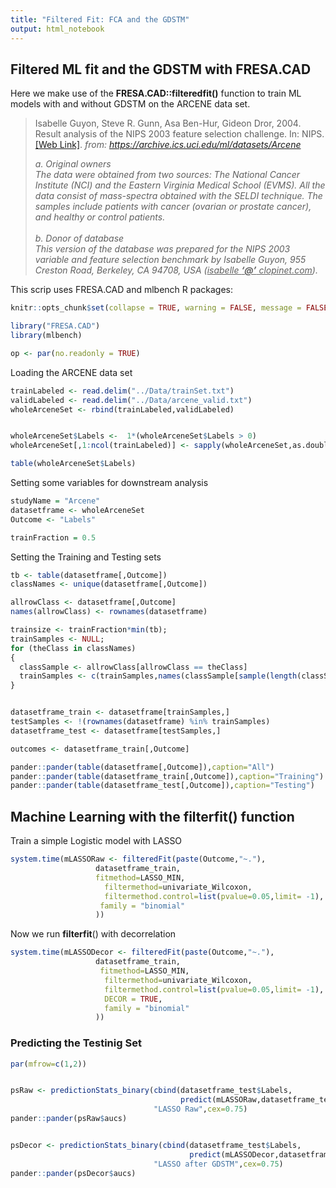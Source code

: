 ```yaml
---
title: "Filtered Fit: FCA and the GDSTM"
output: html_notebook
---
```


## Filtered ML fit and the GDSTM with FRESA.CAD

Here we make use of the **FRESA.CAD::filteredfit()** function to train ML models with and without GDSTM on the ARCENE data set.

> Isabelle Guyon, Steve R. Gunn, Asa Ben-Hur, Gideon Dror, 2004. Result analysis of the NIPS 2003 feature selection challenge. In: NIPS. [\[Web Link\]](http://books.nips.cc/papers/files/nips17/NIPS2004_0194.pdf). *from: <https://archive.ics.uci.edu/ml/datasets/Arcene>*
>
> *a. Original owners\
> The data were obtained from two sources: The National Cancer Institute (NCI) and the Eastern Virginia Medical School (EVMS). All the data consist of mass-spectra obtained with the SELDI technique. The samples include patients with cancer (ovarian or prostate cancer), and healthy or control patients.\
> \
> b. Donor of database\
> This version of the database was prepared for the NIPS 2003 variable and feature selection benchmark by Isabelle Guyon, 955 Creston Road, Berkeley, CA 94708, USA ([isabelle **'\@'** clopinet.com]{.ul}).*

This scrip uses FRESA.CAD and mlbench R packages:

```r
knitr::opts_chunk$set(collapse = TRUE, warning = FALSE, message = FALSE,comment = "#>")

library("FRESA.CAD")
library(mlbench)

op <- par(no.readonly = TRUE)

```

Loading the ARCENE data set

```r
trainLabeled <- read.delim("../Data/trainSet.txt")
validLabeled <- read.delim("../Data/arcene_valid.txt")
wholeArceneSet <- rbind(trainLabeled,validLabeled)


wholeArceneSet$Labels <-  1*(wholeArceneSet$Labels > 0)
wholeArceneSet[,1:ncol(trainLabeled)] <- sapply(wholeArceneSet,as.double)

table(wholeArceneSet$Labels)

```

Setting some variables for downstream analysis

```r
studyName = "Arcene"
datasetframe <- wholeArceneSet
Outcome <- "Labels"

trainFraction = 0.5

```

Setting the Training and Testing sets

```r

tb <- table(datasetframe[,Outcome])
classNames <- unique(datasetframe[,Outcome])

allrowClass <- datasetframe[,Outcome]
names(allrowClass) <- rownames(datasetframe)

trainsize <- trainFraction*min(tb);
trainSamples <- NULL;
for (theClass in classNames)
{
  classSample <- allrowClass[allrowClass == theClass]
  trainSamples <- c(trainSamples,names(classSample[sample(length(classSample),trainsize)]))
}


datasetframe_train <- datasetframe[trainSamples,]
testSamples <- !(rownames(datasetframe) %in% trainSamples)
datasetframe_test <- datasetframe[testSamples,]

outcomes <- datasetframe_train[,Outcome]

pander::pander(table(datasetframe[,Outcome]),caption="All")
pander::pander(table(datasetframe_train[,Outcome]),caption="Training")
pander::pander(table(datasetframe_test[,Outcome]),caption="Testing")


```

## Machine Learning with the filterfit() function

Train a simple Logistic model with LASSO

```r


system.time(mLASSORaw <- filteredFit(paste(Outcome,"~."),
                   datasetframe_train,
                   fitmethod=LASSO_MIN,
                     filtermethod=univariate_Wilcoxon,
                     filtermethod.control=list(pvalue=0.05,limit= -1),
                    family = "binomial"
                   ))


```

Now we run **filterfit**() with decorrelation

```r


system.time(mLASSODecor <- filteredFit(paste(Outcome,"~."),
                   datasetframe_train,
                    fitmethod=LASSO_MIN,
                     filtermethod=univariate_Wilcoxon,
                     filtermethod.control=list(pvalue=0.05,limit= -1),
                     DECOR = TRUE,
                     family = "binomial"
                   ))


```

### Predicting the Testinig Set

```r


par(mfrow=c(1,2))


psRaw <- predictionStats_binary(cbind(datasetframe_test$Labels,
                                      predict(mLASSORaw,datasetframe_test)),
                                "LASSO Raw",cex=0.75)
pander::pander(psRaw$aucs)


psDecor <- predictionStats_binary(cbind(datasetframe_test$Labels,
                                        predict(mLASSODecor,datasetframe_test)),
                                "LASSO after GDSTM",cex=0.75)
pander::pander(psDecor$aucs)



```
